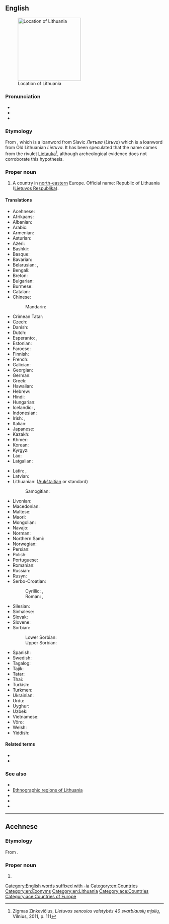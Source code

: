 ==English==
{{wikipedia}}
[[Image:EU_location_LIT.png|thumb|200px|Location of Lithuania]]

===Pronunciation===
* {{IPA|/ˌlɪθ.(j)uˈeɪ.ni.ə/|/ˌlɪθˈweɪ.ni.ə/|lang=en}}
* {{audio|en-us-Lithuania.ogg|Audio (US)|lang=en}}
* {{rhymes|eɪniə|lang=en}}

===Etymology===
From {{etyl|la|en}} {{m|la|Lituania}}, which is a loanword from Slavic ''Литъва'' (''Litъva'') which is a loanword from Old Lithuanian ''Lietuva''. It has been speculated that the name comes from the rivulet [[wikipedia:Lietauka|Lietauka]]<ref>Zigmas Zinkevičius, ''Lietuvos senosios valstybės 40 svarbiausių mįslių'', Vilnius, 2011, p. 111</ref>, although archeological evidence does not corroborate this hypothesis.

===Proper noun===
{{en-proper noun}}

# A country in [[north-eastern]] Europe. Official name: Republic of Lithuania ([[Lietuvos Respublika]]).

====Translations====
{{trans-top|country}}
* Acehnese: {{t|ace|Lithuania}}
* Afrikaans: {{t|af|Litaue}}
* Albanian: {{t|sq|Lituani|f}}
* Arabic: {{t|ar|لِتْوَانِيَا|f}}
* Armenian: {{t|hy|Լիտվա}}
* Asturian: {{t+|ast|Lituania}}
* Azeri: {{t+|az|Litva}}
* Bashkir: {{t|ba|Литва|sc=Cyrl}}
* Basque: {{t+|eu|Lituania}}
* Bavarian: {{t|bar|Litaun}}
* Belarusian: {{t|be|Літва́|f}}, {{t|be|Летува́|f}} {{qualifier|taraškievica}}
* Bengali: {{t|bn|লিথুয়ানিয়া|sc=Beng}}
* Breton: {{t|br|Lituania}}
* Bulgarian: {{t+|bg|Литва|f}}
* Burmese: {{t|my|လစ်သူယေးနီးယား|sc=Mymr}}
* Catalan: {{t+|ca|Lituània|f}}
* Chinese:
*: Mandarin: {{t+|cmn|立陶宛|tr=Lìtáowǎn|sc=Hani}}
* Crimean Tatar: {{t|crh|Litvaniya}}
* Czech: {{t+|cs|Litva|f}}
* Danish: {{t+|da|Litauen}}
* Dutch: {{t+|nl|Litouwen|n}}
* Esperanto: {{t|eo|Litovio}}, {{t|eo|Litovujo}}
* Estonian: {{t+|et|Leedu}}
* Faroese: {{t+|fo|Litava|n}}
* Finnish: {{t+|fi|Liettua}}
* French: {{t+|fr|Lituanie|f}}
* Galician: {{t+|gl|Lituania|f}}
* Georgian: {{t|ka|ლიტვა}}
* German: {{t+|de|Litauen}}
* Greek: {{t+|el|Λιθουανία|f}}
* Hawaiian: {{t|haw|Lituania}}
* Hebrew: {{t+|he|לִיטָא|f|tr=litá}}
* Hindi: {{t+|hi|लिथुआनिया|sc=Deva}}
* Hungarian: {{t+|hu|Litvánia}}
* Icelandic: {{t|is|Litáen}}, {{t+|is|Litháen}}
* Indonesian: {{t|id|Lithuania}}
* Irish: {{t|ga|Liotuáin|f|alt=An Liotuáin}}, {{t|ga|Poblacht na Liotuáine|f}}
* Italian: {{t+|it|Lituania|f}}
* Japanese: {{t+|ja|リトアニア|tr=Ritoania}}
* Kazakh: {{t|kk|Литва|sc=Cyrl}}
* Khmer: {{t|km|លីទុយអានី|tr=liituyaanii|sc=Khmr}}
* Korean: {{t|ko|^리투아니아|sc=Kore}}
* Kyrgyz: {{t|ky|Литва|sc=Cyrl}}
* Lao: {{t|lo|ລີຕົວນີ|sc=Laoo}}
* Latgalian: {{t|ltg|Lītova|f}}
{{trans-mid}}
* Latin: {{t|la|Lituania|f}}, {{t|la|Lithuania|f}}
* Latvian: {{t|lv|Lietuva|f}}
* Lithuanian: {{t+|lt|Lietuva|f}} ([[Aukštaitian]] or standard)
*: Samogitian: {{t|sgs|Lietova|f}}
* Livonian: {{t|liv|Leišmō}}
* Macedonian: {{t+|mk|Литванија|f}}
* Maltese: {{t|mt|Litwanja|f|alt=Il-Litwanja}}
* Maori: {{t|mi|Rituānia}}
* Mongolian: {{t|mn|Литва|sc=Cyrl}}
* Navajo: {{t|nv|Łitʼoowę́ęya}}
* Norman: {{t|nrf|Lithuanie|f}}
* Northern Sami: {{t|se|Lietuva}}
* Norwegian: {{t+|no|Litauen}}
* Persian: {{t+|fa|لیتوانی|tr=litvâni|sc=fa-Arab}}
* Polish: {{t+|pl|Litwa|f}}
* Portuguese: {{t+|pt|Lituânia|f}}
* Romanian: {{t+|ro|Lituania|f}}
* Russian: {{t+|ru|Литва́|f}}
* Rusyn: {{t|rue|Літва́|f}}
* Serbo-Croatian:
*: Cyrillic: {{t|sh|Литванија|f}}, {{t|sh|Литва|f}}
*: Roman: {{t|sh|Litvanija|f}}, {{t+|sh|Litva|f}}
* Silesian: {{t|szl|Litwa|f}}
* Sinhalese: {{t|si|ලිතුවේනියාව|sc=Sinh}}
* Slovak: {{t|sk|Litva|f}}
* Slovene: {{t+|sl|Lítva|f}}
* Sorbian:
*: Lower Sorbian: {{t|dsb|Litawska|f}}
*: Upper Sorbian: {{t|hsb|Litawska|f}}
* Spanish: {{t+|es|Lituania}}
* Swedish: {{t+|sv|Litauen}}
* Tagalog: {{t|tl|Litwanya}}
* Tajik: {{t|tg|Литва}}
* Tatar: {{t|tt|Литва}}
* Thai: {{t+|th|ลิทัวเนีย|sc=Thai}}
* Turkish: {{t+|tr|Litvanya}}
* Turkmen: {{t|tk|Litwa}}
* Ukrainian: {{t+|uk|Литва́|f}}
* Urdu: {{t|ur|لیتھوینیا|tr=lithuāniyā|sc=ur-Arab}}
* Uyghur: {{t|ug|لىتۋا}}
* Uzbek: {{t+|uz|Litva}}
* Vietnamese: {{t|vi|Lít-va}}
* Võro: {{t|vro|Leedu}}
* Welsh: {{t+|cy|Lithwania}}
* Yiddish: {{t|yi|ליטע|f}}
{{trans-bottom}}

<references/>

====Related terms====
* {{l|en|Lithuanian}}
* {{l|en|Lithuanian SSR}}

===See also===
* {{l|en|Appendix:Place names in Lithuania}}
* [[:Template:Lithuania map|Ethnographic regions of Lithuania]]
* {{list:countries of Europe/en}}
* {{l|en|Appendix:Countries of the world}}
* {{l|en|Appendix:Place names in Lithuania}}

[[Category:English words suffixed with -ia]]
[[Category:en:Countries]]
[[Category:en:Exonyms]]
[[Category:en:Lithuania]]

----

==Acehnese==
{{wikipedia|lang=ace}}

===Etymology===
From {{etyl|en|ace}} {{m|en|Lithuania}}.

===Proper noun===
{{head|ace|proper noun}}

# {{l|en|Lithuania}}

[[Category:ace:Countries]]
[[Category:ace:Countries of Europe]]